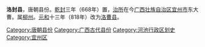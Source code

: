 '''洛封县'''，唐朝县份。[[乾封|乾封]]三年（668年）置，[[治所|治所]]在今[[广西壮族自治区|广西壮族自治区]][[宜州市|宜州市]]东大曹。属[[柳州_(古代)|柳州]]。[[元和_(唐朝)|元和]]十三年（818年）改为[[洛曹县|洛曹县]]。

{{唐朝行政区划小作品}}
{{DEFAULTSORT:L}}
[[Category:唐朝县份|Category:唐朝县份]]
[[Category:广西古代县份|Category:广西古代县份]]
[[Category:河池行政区划史|Category:河池行政区划史]]
[[Category:宜州区|Category:宜州区]]